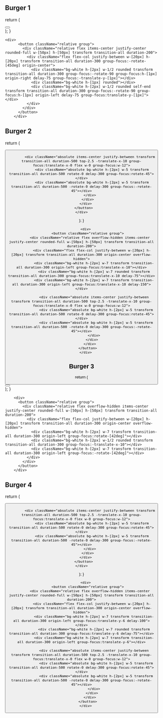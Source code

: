 

## Burger 1

  return (
    <div className="flex items-center justify-center my-8" >
      <button className="relative group">
        <div className="relative flex items-center justify-center rounded-full w-[50px] h-[50px] transform transition-all duration-200">
          <div className="flex flex-col justify-between w-[20px] h-[20px] transform transition-all duration-300 group-focus:-rotate-[45deg] origin-center">
            <div className="bg-white h-[2px] w-1/2 rounded transform transition-all duration-300 group-focus:-rotate-90 group-focus:h-[1px] origin-right delay-75 group-focus:-translate-y-[1px]"></div>
            <div className="bg-white h-[1px] rounded"></div>
            <div className="bg-white h-[2px] w-1/2 rounded self-end transform transition-all duration-300 group-focus:-rotate-90 group-focus:h-[1px] origin-left delay-75 group-focus:translate-y-[1px]"></div>
          </div>
        </div>
      </button>
    </div>
  );
}

 <Burger1 /> 

```tsx filename="Burger 1"  copy
<div>
      <button className="relative group">
        <div className="relative flex items-center justify-center rounded-full w-[50px] h-[50px] transform transition-all duration-200">
          <div className="flex flex-col justify-between w-[20px] h-[20px] transform transition-all duration-300 group-focus:-rotate-[45deg] origin-center">
            <div className="bg-white h-[2px] w-1/2 rounded transform transition-all duration-300 group-focus:-rotate-90 group-focus:h-[1px] origin-right delay-75 group-focus:-translate-y-[1px]"></div>
            <div className="bg-white h-[1px] rounded"></div>
            <div className="bg-white h-[2px] w-1/2 rounded self-end transform transition-all duration-300 group-focus:-rotate-90 group-focus:h-[1px] origin-left delay-75 group-focus:translate-y-[1px]"></div>
          </div>
        </div>
      </button>
    </div>
```



## Burger 2

  return (
    <div className="flex items-center justify-center my-8" >
      <button className="relative group">
        <div className="relative flex overflow-hidden items-center justify-center rounded-full w-[50px] h-[50px] transform transition-all duration-200">
          <div className="flex flex-col justify-between w-[20px] h-[20px] transform transition-all duration-300 origin-center overflow-hidden">
            <div className="bg-white h-[2px] w-7 transform transition-all duration-300 origin-left group-focus:translate-x-10"></div>
            <div className="bg-white h-[2px] w-7 rounded transform transition-all duration-300 group-focus:translate-x-10 delay-75"></div>
            <div className="bg-white h-[2px] w-7 transform transition-all duration-300 origin-left group-focus:translate-x-10 delay-150"></div>

            <div className="absolute items-center justify-between transform transition-all duration-500 top-2.5 -translate-x-10 group-focus:translate-x-0 flex w-0 group-focus:w-12">
              <div className="absolute bg-white h-[2px] w-5 transform transition-all duration-500 rotate-0 delay-300 group-focus:rotate-45"></div>
              <div className="absolute bg-white h-[2px] w-5 transform transition-all duration-500 -rotate-0 delay-300 group-focus:-rotate-45"></div>
            </div>
          </div>
        </div>
      </button>
    </div>
  );
}

 <Burger2 /> 

```tsx filename="Burger 2"  copy
    <div>
      <button className="relative group">
        <div className="relative flex overflow-hidden items-center justify-center rounded-full w-[50px] h-[50px] transform transition-all duration-200">
          <div className="flex flex-col justify-between w-[20px] h-[20px] transform transition-all duration-300 origin-center overflow-hidden">
            <div className="bg-white h-[2px] w-7 transform transition-all duration-300 origin-left group-focus:translate-x-10"></div>
            <div className="bg-white h-[2px] w-7 rounded transform transition-all duration-300 group-focus:translate-x-10 delay-75"></div>
            <div className="bg-white h-[2px] w-7 transform transition-all duration-300 origin-left group-focus:translate-x-10 delay-150"></div>

            <div className="absolute items-center justify-between transform transition-all duration-500 top-2.5 -translate-x-10 group-focus:translate-x-0 flex w-0 group-focus:w-12">
              <div className="absolute bg-white h-[2px] w-5 transform transition-all duration-500 rotate-0 delay-300 group-focus:rotate-45"></div>
              <div className="absolute bg-white h-[2px] w-5 transform transition-all duration-500 -rotate-0 delay-300 group-focus:-rotate-45"></div>
            </div>
          </div>
        </div>
      </button>
    </div>
```

## Burger 3

  return (
    <div className="flex items-center justify-center my-8" >
      <button className="relative group">
        <div className="relative flex overflow-hidden items-center justify-center rounded-full w-[50px] h-[50px] transform transition-all duration-200">
          <div className="flex flex-col justify-between w-[20px] h-[20px] transform transition-all duration-300 origin-center overflow-hidden">
            <div className="bg-white h-[2px] w-7 transform transition-all duration-300 origin-left group-focus:rotate-[42deg]"></div>
            <div className="bg-white h-[2px] w-1/2 rounded transform transition-all duration-300 group-focus:-translate-x-10"></div>
            <div className="bg-white h-[2px] w-7 transform transition-all duration-300 origin-left group-focus:-rotate-[42deg]"></div>
          </div>
        </div>
      </button>
    </div>
  );
}

 <Burger3 /> 


```tsx filename="Burger 3"  copy
    <div>
      <button className="relative group">
        <div className="relative flex overflow-hidden items-center justify-center rounded-full w-[50px] h-[50px] transform transition-all duration-200">
          <div className="flex flex-col justify-between w-[20px] h-[20px] transform transition-all duration-300 origin-center overflow-hidden">
            <div className="bg-white h-[2px] w-7 transform transition-all duration-300 origin-left group-focus:rotate-[42deg]"></div>
            <div className="bg-white h-[2px] w-1/2 rounded transform transition-all duration-300 group-focus:-translate-x-10"></div>
            <div className="bg-white h-[2px] w-7 transform transition-all duration-300 origin-left group-focus:-rotate-[42deg]"></div>
          </div>
        </div>
      </button>
    </div>
```


## Burger 4

  return (
    <div className="flex items-center justify-center my-8" >
      <button className="relative group">
        <div className="relative flex overflow-hidden items-center justify-center rounded-full w-[50px] h-[50px] transform transition-all duration-200">
          <div className="flex flex-col justify-between w-[20px] h-[20px] transform transition-all duration-300 origin-center overflow-hidden">
            <div className="bg-white h-[2px] w-7 transform transition-all duration-300 origin-left group-focus:translate-y-6 delay-100"></div>
            <div className="bg-white h-[2px] w-7 rounded transform transition-all duration-300 group-focus:translate-y-6 delay-75"></div>
            <div className="bg-white h-[2px] w-7 transform transition-all duration-300 origin-left group-focus:translate-y-6"></div>

            <div className="absolute items-center justify-between transform transition-all duration-500 top-2.5 -translate-x-10 group-focus:translate-x-0 flex w-0 group-focus:w-12">
              <div className="absolute bg-white h-[2px] w-5 transform transition-all duration-500 rotate-0 delay-300 group-focus:rotate-45"></div>
              <div className="absolute bg-white h-[2px] w-5 transform transition-all duration-500 -rotate-0 delay-300 group-focus:-rotate-45"></div>
            </div>
          </div>
        </div>
      </button>
    </div>
  );
}

 <Burger4 /> 


```tsx filename="Burger 4"  copy
    <div>
      <button className="relative group">
        <div className="relative flex overflow-hidden items-center justify-center rounded-full w-[50px] h-[50px] transform transition-all duration-200">
          <div className="flex flex-col justify-between w-[20px] h-[20px] transform transition-all duration-300 origin-center overflow-hidden">
            <div className="bg-white h-[2px] w-7 transform transition-all duration-300 origin-left group-focus:translate-y-6 delay-100"></div>
            <div className="bg-white h-[2px] w-7 rounded transform transition-all duration-300 group-focus:translate-y-6 delay-75"></div>
            <div className="bg-white h-[2px] w-7 transform transition-all duration-300 origin-left group-focus:translate-y-6"></div>

            <div className="absolute items-center justify-between transform transition-all duration-500 top-2.5 -translate-x-10 group-focus:translate-x-0 flex w-0 group-focus:w-12">
              <div className="absolute bg-white h-[2px] w-5 transform transition-all duration-500 rotate-0 delay-300 group-focus:rotate-45"></div>
              <div className="absolute bg-white h-[2px] w-5 transform transition-all duration-500 -rotate-0 delay-300 group-focus:-rotate-45"></div>
            </div>
          </div>
        </div>
      </button>
    </div>
```